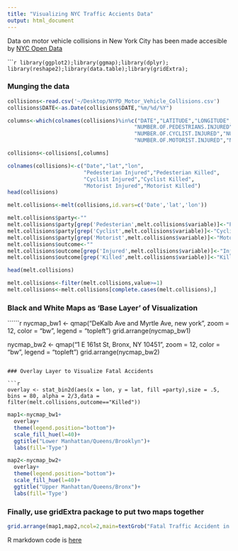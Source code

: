 ```yaml
---
title: "Visualizing NYC Traffic Accients Data"
output: html_document
---
```


Data on motor vehicle collisions in New York City has been made accesible by [NYC Open Data](<https://data.cityofnewyork.us/NYC-BigApps/NYPD-Motor-Vehicle-Collisions/h9gi-nx95)

``````r
library(ggplot2);library(ggmap);library(dplyr);
library(reshape2);library(data.table);library(gridExtra);
```

### Munging the data 

```r
collisions<-read.csv('~/Desktop/NYPD_Motor_Vehicle_Collisions.csv')
collisions$DATE<-as.Date(collisions$DATE,"%m/%d/%Y")

columns<-which(colnames(collisions)%in%c("DATE","LATITUDE","LONGITUDE",
                                        "NUMBER.OF.PEDESTRIANS.INJURED","NUMBER.OF.PEDESTRIANS.KILLED",
                                        "NUMBER.OF.CYCLIST.INJURED","NUMBER.OF.CYCLIST.KILLED",
                                        "NUMBER.OF.MOTORIST.INJURED","NUMBER.OF.MOTORIST.KILLED"))

collisions<-collisions[,columns] 

colnames(collisions)<-c("Date","lat","lon",
                        "Pedesterian Injured","Pedesterian Killed",
                        "Cyclist Injured","Cyclist Killed",
                        "Motorist Injured","Motorist Killed")
head(collisions)

melt.collisions<-melt(collisions,id.vars=c('Date','lat','lon'))

melt.collisions$party<-""
melt.collisions$party[grep('Pedesterian',melt.collisions$variable)]<-"Pedestrian"
melt.collisions$party[grep('Cyclist',melt.collisions$variable)]<-"Cyclist"
melt.collisions$party[grep('Motorist',melt.collisions$variable)]<-"Motorist"
melt.collisions$outcome<-""
melt.collisions$outcome[grep('Injured',melt.collisions$variable)]<-"Injured"
melt.collisions$outcome[grep('Killed',melt.collisions$variable)]<-"Killed"

head(melt.collisions)

melt.collisions<-filter(melt.collisions,value>=1)
melt.collisions<-melt.collisions[complete.cases(melt.collisions),]
```

### Black and White Maps as 'Base Layer' of Visualization

``````r
nycmap_bw1 <- qmap("DeKalb Ave and Myrtle Ave, new york", zoom = 12, color = "bw", legend = "topleft")
grid.arrange(nycmap_bw1)

nycmap_bw2 <- qmap("1 E 161st St, Bronx, NY 10451", zoom = 12, color = "bw", legend = "topleft")
grid.arrange(nycmap_bw2)
```

### Overlay Layer to Visualize Fatal Accidents

```r
overlay <- stat_bin2d(aes(x = lon, y = lat, fill =party),size = .5, bins = 80, alpha = 2/3,data = filter(melt.collisions,outcome=="Killed"))
```

```r
map1<-nycmap_bw1+
  overlay+
  theme(legend.position="bottom")+
  scale_fill_hue(l=40)+
  ggtitle("Lower Manhattan/Queens/Brooklyn")+
  labs(fill='Type')

map2<-nycmap_bw2+
  overlay+
  theme(legend.position="bottom")+
  scale_fill_hue(l=40)+
  ggtitle("Upper Manhattan/Queens/Bronx")+
  labs(fill='Type')

```

### Finally, use gridExtra package to put two maps together

```r

grid.arrange(map1,map2,ncol=2,main=textGrob("Fatal Traffic Accident in NYC\nData from NYC Open Data   Visualization by @AKirayoglu", gp=gpar(cex=1.25), just="top"))

```

R markdown code is [here](https://github.com/alphankirayoglu/NYC_traffic_collisions/blob/master/Traffic_collisions.R)
